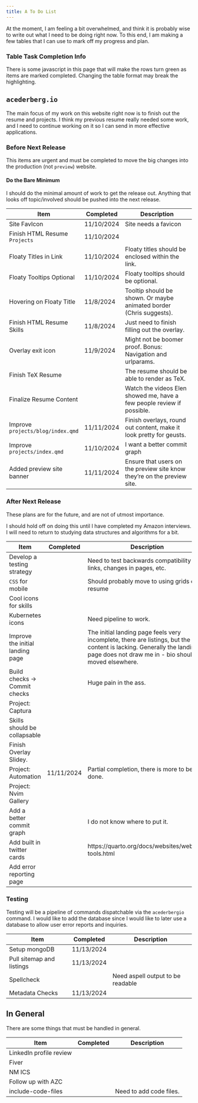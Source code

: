 ```yaml
---
title: A To Do List
---
```


At the moment, I am feeling a bit overwhelmed, and think it is probably wise
to write out what I need to be doing right now. To this end, I am making a few
tables that I can use to mark off my progress and plan.

::: { .callout-note }

### Table Task Completion Info

There is some javascript in this page that will make the rows turn green as
items are marked completed. Changing the table format may break the
highlighting.

:::

## `acederberg.io`

The main focus of my work on this website right now is to finish out the resume
and projects. I think my previous resume really needed some work, and I need to
continue working on it so I can send in more effective applications.

### Before Next Release

This items are urgent and must be completed to move the big changes into the
production (not `preview`) website.

::: { .callout-warning }

#### Do the Bare Minimum

I should do the minimal amount of work to get the release out.
Anything that looks off topic/involved should be pushed into the next release.

:::

| Item                              | Completed  | Description                                                             |
| --------------------------------- | ---------- | ----------------------------------------------------------------------- |
| Site FavIcon                      | 11/10/2024 | Site needs a favicon                                                    |
| Finish HTML Resume `Projects`     | 11/10/2024 |                                                                         |
| Floaty Titles in Link             | 11/10/2024 | Floaty titles should be enclosed within the link.                       |
| Floaty Tooltips Optional          | 11/10/2024 | Floaty tooltips should be optional.                                     |
| Hovering on Floaty Title          | 11/8/2024  | Tooltip should be shown. Or maybe animated border (Chris suggests).     |
| Finish HTML Resume Skills         | 11/8/2024  | Just need to finish filling out the overlay.                            |
| Overlay exit icon                 | 11/9/2024  | Might not be boomer proof. Bonus: Navigation and urlparams.             |
| Finish TeX Resume                 |            | The resume should be able to render as TeX.                             |
| Finalize Resume Content           |            | Watch the videos Elen showed me, have a few people review if possible.  |
| Improve `projects/blog/index.qmd` | 11/11/2024 | Finish overlays, round out content, make it look pretty for geusts.     |
| Improve `projects/index.qmd`      | 11/10/2024 | I want a better commit graph                                            |
| Added preview site banner         | 11/11/2024 | Ensure that users on the preview site know they're on the preview site. |

### After Next Release

These plans are for the future, and are not of utmost importance.

::: { .callout-warning }

I should hold off on doing this until I have completed my Amazon interviews.
I will need to return to studying data structures and algorithms for a bit.

:::

| Item                             | Completed  | Description                                                                                                                                                                     |
| -------------------------------- | ---------- | ------------------------------------------------------------------------------------------------------------------------------------------------------------------------------- |
| Develop a testing strategy       |            | Need to test backwards compatibility of links, changes in pages, etc.                                                                                                           |
| `CSS` for mobile                 |            | Should probably move to using grids on resume                                                                                                                                   |
| Cool icons for skills            |            |                                                                                                                                                                                 |
| Kubernetes icons                 |            | Need pipeline to work.                                                                                                                                                          |
| Improve the initial landing page |            | The initial landing page feels very incomplete, there are listings, but the content is lacking. Generally the landing page does not draw me in - bio should be moved elsewhere. |
| Build checks -> Commit checks    |            | Huge pain in the ass.                                                                                                                                                           |
| Project: Captura                 |            |                                                                                                                                                                                 |
| Skills should be collapsable     |            |                                                                                                                                                                                 |
| Finish Overlay Slidey.           |            |                                                                                                                                                                                 |
| Project: Automation              | 11/11/2024 | Partial completion, there is more to be done.                                                                                                                                   |
| Project: Nvim Gallery            |            |                                                                                                                                                                                 |
| Add a better commit graph        |            | I do not know where to put it.                                                                                                                                                  |
| Add built in twitter cards       |            | https://quarto.org/docs/websites/website-tools.html                                                                                                                             |
| Add error reporting page         |            |                                                                                                                                                                                 |

### Testing

Testing will be a pipeline of commands dispatchable via the `acederbergio` command.
I would like to add the database since I would like to later use a database to
allow user error reports and inquiries.

| Item                      | Completed  | Description                       |
| ------------------------- | ---------- | --------------------------------- |
| Setup mongoDB             | 11/13/2024 |                                   |
| Pull sitemap and listings | 11/13/2024 |                                   |
| Spellcheck                |            | Need aspell output to be readable |
| Metadata Checks           | 11/13/2024 |                                   |

## In General

There are some things that must be handled in general.

| Item                    | Completed | Description             |
| ----------------------- | --------- | ----------------------- |
| LinkedIn profile review |           |                         |
| Fiver                   |           |                         |
| NM ICS                  |           |                         |
| Follow up with AZC      |           |                         |
| include-code-files      |           | Need to add code files. |

<script>
  Array
    .from(document.getElementsByTagName("tr"))
    .map(item => {
      let completed = Array.from(item.getElementsByTagName("td"))[1]
      if ( !completed?.innerHTML ) return

      console.log(completed)
      completed.closest("tr").classList.add("bg-green")
    })

  // Array
  //   .from(document.getElementsByTagName("table"))
  //   .map(item => {
  //   })
</script>
